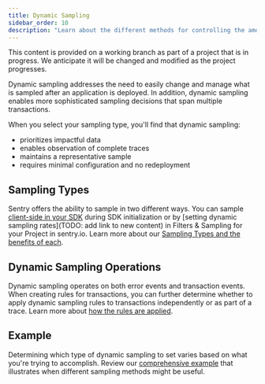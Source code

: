 ```yaml
---
title: Dynamic Sampling
sidebar_order: 10
description: "Learn about the different methods for controlling the amount and type of data sampled for your project."
---
```


<Note>

This content is provided on a working branch as part of a project that is in progress. We anticipate it will be changed and modified as the project progresses.

</Note>

Dynamic sampling addresses the need to easily change and manage what is sampled after an application is deployed. In addition, dynamic sampling enables more sophisticated sampling decisions that span multiple transactions.

When you select your sampling type, you'll find that dynamic sampling:

- prioritizes impactful data
- enables observation of complete traces
- maintains a representative sample
- requires minimal configuration and no redeployment

## Sampling Types

Sentry offers the ability to sample in two different ways. You can sample [client-side in your SDK](/platform-redirect/?next=/configuration/sampling/#configuring-the-transaction-sample-rate) during SDK initialization or by [setting dynamic sampling rates](TODO: add link to new content) in Filters & Sampling for your Project in sentry.io. Learn more about our [Sampling Types and the benefits of each](/product/data-management-settings/dynamic-sampling/sampling-types/).

## Dynamic Sampling Operations

Dynamic sampling operates on both error events and transaction events. When creating rules for transactions, you can further determine whether to apply dynamic sampling rules to transactions independently or as part of a trace. Learn more about [how the rules are applied](/product/data-management-settings/dynamic-sampling/operations/).

## Example

Determining which type of dynamic sampling to set varies based on what you're trying to accomplish. Review our [comprehensive example](/product/data-management-settings/dynamic-sampling/example/) that illustrates when different sampling methods might be useful.

<!---
STRUCTURE NOTES

Overview page (business benefit - pagegrid - thorough intro, links to sampling and difference between event and trace sampling, using both)
- subpage - types - sampling different types
- subpage - how to set it up (consume inbound filters content here)
- subpgage - example - an overview of how it works in practice (how it works in traces)

-->

